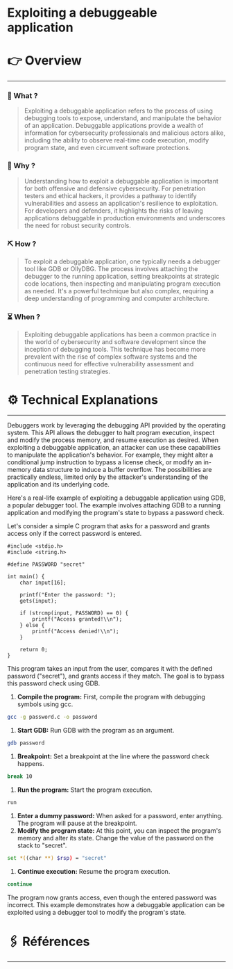 # Exploiting a debuggeable application


# 👉 Overview

---

### 👀 What ?

> Exploiting a debuggable application refers to the process of using debugging tools to expose, understand, and manipulate the behavior of an application. Debuggable applications provide a wealth of information for cybersecurity professionals and malicious actors alike, including the ability to observe real-time code execution, modify program state, and even circumvent software protections.
> 

### 🧐 Why ?

> Understanding how to exploit a debuggable application is important for both offensive and defensive cybersecurity. For penetration testers and ethical hackers, it provides a pathway to identify vulnerabilities and assess an application's resilience to exploitation. For developers and defenders, it highlights the risks of leaving applications debuggable in production environments and underscores the need for robust security controls.
> 

### ⛏️ How ?

> To exploit a debuggable application, one typically needs a debugger tool like GDB or OllyDBG. The process involves attaching the debugger to the running application, setting breakpoints at strategic code locations, then inspecting and manipulating program execution as needed. It's a powerful technique but also complex, requiring a deep understanding of programming and computer architecture.
> 

### ⏳ When ?

> Exploiting debuggable applications has been a common practice in the world of cybersecurity and software development since the inception of debugging tools. This technique has become more prevalent with the rise of complex software systems and the continuous need for effective vulnerability assessment and penetration testing strategies.
> 

# ⚙️ Technical Explanations

---

Debuggers work by leveraging the debugging API provided by the operating system. This API allows the debugger to halt program execution, inspect and modify the process memory, and resume execution as desired. When exploiting a debuggable application, an attacker can use these capabilities to manipulate the application's behavior. For example, they might alter a conditional jump instruction to bypass a license check, or modify an in-memory data structure to induce a buffer overflow. The possibilities are practically endless, limited only by the attacker's understanding of the application and its underlying code.

Here's a real-life example of exploiting a debuggable application using GDB, a popular debugger tool. The example involves attaching GDB to a running application and modifying the program's state to bypass a password check.

Let's consider a simple C program that asks for a password and grants access only if the correct password is entered.

```
#include <stdio.h>
#include <string.h>

#define PASSWORD "secret"

int main() {
    char input[16];

    printf("Enter the password: ");
    gets(input);

    if (strcmp(input, PASSWORD) == 0) {
        printf("Access granted!\\n");
    } else {
        printf("Access denied!\\n");
    }

    return 0;
}

```

This program takes an input from the user, compares it with the defined password ("secret"), and grants access if they match. The goal is to bypass this password check using GDB.

1. **Compile the program:** First, compile the program with debugging symbols using gcc.

```bash
gcc -g password.c -o password

```

1. **Start GDB:** Run GDB with the program as an argument.

```bash
gdb password

```

1. **Breakpoint:** Set a breakpoint at the line where the password check happens.

```bash
break 10

```

1. **Run the program:** Start the program execution.

```bash
run

```

1. **Enter a dummy password:** When asked for a password, enter anything. The program will pause at the breakpoint.
2. **Modify the program state:** At this point, you can inspect the program's memory and alter its state. Change the value of the password on the stack to "secret".

```bash
set *((char **) $rsp) = "secret"

```

1. **Continue execution:** Resume the program execution.

```bash
continue

```

The program now grants access, even though the entered password was incorrect. This example demonstrates how a debuggable application can be exploited using a debugger tool to modify the program's state.

# 🖇️ Références

---